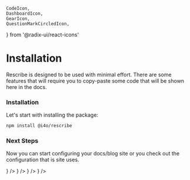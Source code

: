 	CodeIcon,
	DashboardIcon,
	GearIcon,
	QuestionMarkCircledIcon,
} from '@radix-ui/react-icons'

# Installation

Rescribe is designed to be used with minimal effort. There are some features that will require you to copy-paste some code
that will be shown here in the docs.

### Installation

Let's start with installing the package:

```bash
npm install @i4o/rescribe
```

### Next Steps

Now you can start configuring your docs/blog site or you check out the configuration that is site uses.

<CardGroup cols={2}>
	<Card
		title='Development'
		description='Run Rescribe on your computer locally and build your docs site'
		href='/docs/development'
		icon={<CodeIcon className='h-6 w-6' />}
	/>
	<Card
		title='Configuration'
		description='Customize the logo, navbar, footer, and more with the Rescribe configuration file'
		href='/docs/rescribe-config'
		icon={<GearIcon className='h-6 w-6' />}
	/>
	<Card
		title='Components'
		description='Components that enhance the docs experience, like Cards, Callouts, and more'
		href='/docs/accordion'
		icon={<DashboardIcon className='h-6 w-6' />}
	/>
	<Card
		title='Example'
		description="Check Rescribe's own configuration file to see an example of how to configure your own site"
		href='/docs/example-config'
		icon={<QuestionMarkCircledIcon className='h-6 w-6' />}
	/>
</CardGroup>
